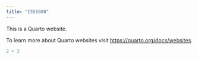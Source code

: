 ```yaml
---
title: "ISSS608"
---
```


This is a Quarto website.

To learn more about Quarto websites visit <https://quarto.org/docs/websites>.

```r
2 + 2 
```
